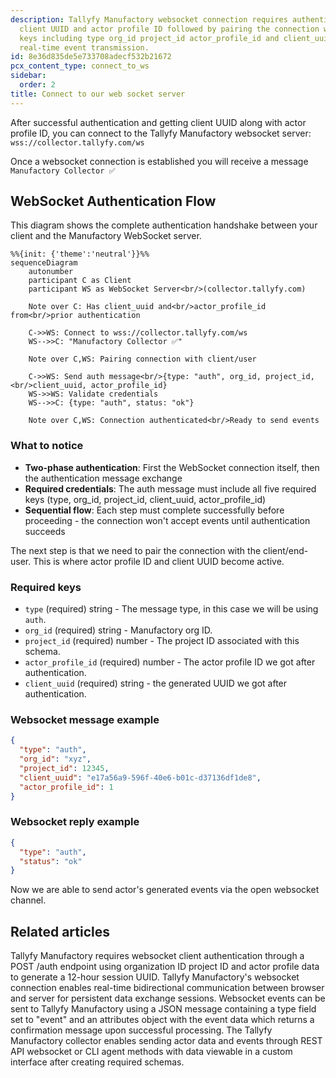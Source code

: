 ```yaml
---
description: Tallyfy Manufactory websocket connection requires authentication using
  client UUID and actor profile ID followed by pairing the connection with required
  keys including type org_id project_id actor_profile_id and client_uuid to enable
  real-time event transmission.
id: 8e36d835de5e733708adecf532b21672
pcx_content_type: connect_to_ws
sidebar:
  order: 2
title: Connect to our web socket server
---
```


After successful authentication and getting client UUID along with actor profile ID, you can connect to the Tallyfy Manufactory websocket server: `wss://collector.tallyfy.com/ws`

Once a websocket connection is established you will receive a message `Manufactory Collector ✅`

## WebSocket Authentication Flow

This diagram shows the complete authentication handshake between your client and the Manufactory WebSocket server.

```mermaid
%%{init: {'theme':'neutral'}}%%
sequenceDiagram
    autonumber
    participant C as Client
    participant WS as WebSocket Server<br/>(collector.tallyfy.com)
    
    Note over C: Has client_uuid and<br/>actor_profile_id from<br/>prior authentication
    
    C->>WS: Connect to wss://collector.tallyfy.com/ws
    WS-->>C: "Manufactory Collector ✅"
    
    Note over C,WS: Pairing connection with client/user
    
    C->>WS: Send auth message<br/>{type: "auth", org_id, project_id,<br/>client_uuid, actor_profile_id}
    WS->>WS: Validate credentials
    WS-->>C: {type: "auth", status: "ok"}
    
    Note over C,WS: Connection authenticated<br/>Ready to send events
```

### What to notice

- **Two-phase authentication**: First the WebSocket connection itself, then the authentication message exchange
- **Required credentials**: The auth message must include all five required keys (type, org_id, project_id, client_uuid, actor_profile_id)
- **Sequential flow**: Each step must complete successfully before proceeding - the connection won't accept events until authentication succeeds

The next step is that we need to pair the connection with the client/end-user. This is where actor profile ID and client UUID become active.

### Required keys

- `type` (required) string - The message type, in this case we will be using `auth`.
- `org_id` (required) string - Manufactory org ID.
- `project_id` (required) number - The project ID associated with this schema.
- `actor_profile_id` (required) number - The actor profile ID we got after authentication.
- `client_uuid` (required) string - the generated UUID we got after authentication.
### Websocket message example
```json
{
  "type": "auth",
  "org_id": "xyz",
  "project_id": 12345,
  "client_uuid": "e17a56a9-596f-40e6-b01c-d37136df1de8",
  "actor_profile_id": 1
}
```

### Websocket reply example

```json
{
  "type": "auth",
  "status": "ok"
}
```

Now we are able to send actor's generated events via the open websocket channel.


## Related articles
<CardGrid>
<LinkTitleCard header="<b>Websocket > Authentication for the web socket collector</b>" href="/products/manufactory/collector/websocket/auth/" > Tallyfy Manufactory requires websocket client authentication through a POST /auth endpoint using organization ID project ID and actor profile data to generate a 12-hour session UUID. </LinkTitleCard>
<LinkTitleCard header="<b>Collector > Collecting events via websocket</b>" href="/products/manufactory/collector/websocket/" > Tallyfy Manufactory's websocket connection enables real-time bidirectional communication between browser and server for persistent data exchange sessions. </LinkTitleCard>
<LinkTitleCard header="<b>Websocket > Send events via the web socket</b>" href="/products/manufactory/collector/websocket/send_events/" > Websocket events can be sent to Tallyfy Manufactory using a JSON message containing a type field set to "event" and an attributes object with the event data which returns a confirmation message upon successful processing. </LinkTitleCard>
<LinkTitleCard header="<b>Manufactory > Collector</b>" href="/products/manufactory/collector/" > The Tallyfy Manufactory collector enables sending actor data and events through REST API websocket or CLI agent methods with data viewable in a custom interface after creating required schemas. </LinkTitleCard>
</CardGrid>